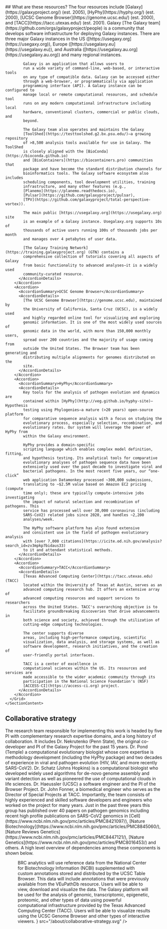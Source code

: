 <Section border>
  <SectionLayout paired>
    <SectionHeadline paired>
      ## What are these resources?
      <SubHeadline>
        The four resources include [Galaxy](https://galaxyproject.org/) (est.
        2005), [HyPhy](https://hyphy.org/) (est. 2000), [UCSC Genome
        Browser](https://genome.ucsc.edu/) (est. 2000), and
        [TACC](https://tacc.utexas.edu/) (est. 2001).
      </SubHeadline>
    </SectionHeadline>
    <SectionContent paired>
      <Grid gridSx={{ gap: 4 }}>
        <Accordion>
          <AccordionSummary>Galaxy</AccordionSummary>
          <AccordionDetails>
            [The Galaxy team](https://github.com/orgs/galaxyproject/people) is a
            community that develops software infrastructure for deploying Galaxy
            instances. There are three major Galaxy instances in the US
            ([https://usegaxy.org](https://usegaxy.org)), Europe
            ([https://usegalaxy.eu](https://usegalaxy.eu)), and Australia
            ([https://usegalaxy.au.org](https://usegalaxy.au.org)) and many
            regional instances.

            Galaxy is an application that allows users to
            run a wide variety of command-line, web-based, or interactive tools
            on any type of compatible data. Galaxy can be accessed either
            through a web-browser, or programmatically via application
            programming interface (API). A Galaxy instance can be configured to
            manage local or remote computational resources, and schedule tool
            runs on any modern computational infrastructure including local
            hardware, conventional clusters, commercial or public clouds, and
            beyond.

            The Galaxy team also operates and maintains the Galaxy
            [ToolShed](https://testtoolshed.g2.bx.psu.edu/)—a growing repository
            of >8,500 analysis tools available for use in Galaxy. The ToolShed
            is closely aligned with the [BioConda](https://bioconda.github.io)
            and [BioContainers](https://biocontainers.pro) communities that
            package and have become the standard distribution channels for
            bioinformatics tools. The Galaxy software ecosystem also includes
            scheduling components, tool development utilities, training
            infrastructure, and many other features (e.g.,
            [Planemo](https://planemo.readthedocs.io),
            [Pulsar](https://github.com/galaxyproject/pulsar),
            [TPV](https://github.com/galaxyproject/total-perspective-vortex)).

            The main public [https://usegalaxy.org](https://usegalaxy.org) site
            is an example of a Galaxy instance. Usegalaxy.org supports 10s of
            thousands of active users running 100s of thousands jobs per month
            and manages over 4 petabytes of user data.

            [The Galaxy Training Network](https://training.galaxyproject.org) (GTN) contains a
            comprehensive collection of tutorials covering all aspects of Galaxy
            from basic functionality to advanced analyses—it is a widely used
            community-curated resource.
          </AccordionDetails>
        </Accordion>
        <Accordion>
          <AccordionSummary>UCSC Genome Browser</AccordionSummary>
          <AccordionDetails>
            [The UCSC Genome Browser](https://genome.ucsc.edu), maintained by
            the University of California, Santa Cruz (UCSC), is a widely used
            and highly regarded online tool for visualizing and exploring
            genomic information. It is one of the most widely used sources of
            genomic data in the world, with more than 150,000 monthly users,
            spread over 200 countries and the majority of usage coming from
            outside the United States. The Browser team has been generating and
            distributing multiple alignments for genomes distributed on the
            site.
          </AccordionDetails>
        </Accordion>
        <Accordion>
          <AccordionSummary>HyPhy</AccordionSummary>
          <AccordionDetails>
            Key tools for the analysis of pathogen evolution and dynamics are
            contained within [HyPhy](http://veg.github.io/hyphy-site)—Hypothesis
            testing using Phylogenies—a mature (>20 years) open-source platform
            for comparative sequence analysis with a focus on studying the
            evolutionary process, especially selection, recombination, and
            evolutionary rates. Our system will leverage the power of HyPhy from
            within the Galaxy environment.

            HyPhy provides a domain-specific
            scripting language which enables complex model definition, fitting,
            and hypothesis testing. Its analytical tools for comparative
            evolutionary analyses of pathogen sequence data have been
            extensively used over the past decade to investigate viral and
            bacterial pathogens. In the most recent five years, our “one-click”
            web application Datamonkey processed ~300,000 submissions,
            translating to ~$2.5M value based on Amazon EC2 pricing (compute
            time only); these are typically compute-intensive jobs investigating
            the impact of natural selection and recombination of pathogens. This
            service has processed well over 30,000 coronavirus (including
            SARS-CoV2) related jobs since 2020, and handles ~2,200
            analyses/week.

            The HyPhy software platform has also found extensive
            and consistent use in the field of pathogen evolutionary analysis
            with [over 7,000 citations](https://icite.od.nih.gov/analysis?search_id=zv3mpkp7bidaus33)
            to it and attendant statistical methods.
          </AccordionDetails>
        </Accordion>
        <Accordion>
          <AccordionSummary>TACC</AccordionSummary>
          <AccordionDetails>
            [Texas Advanced Computing Center](https://tacc.utexas.edu) (TACC)
            located within the University of Texas at Austin, serves as an
            advanced computing research hub. It offers an extensive array of
            advanced computing resources and support services to researchers
            across the United States. TACC's overarching objective is to
            facilitate groundbreaking discoveries that drive advancements in
            both science and society, achieved through the utilization of
            cutting-edge computing technologies.

            The center supports diverse
            areas, including high-performance computing, scientific
            visualization, data analysis, and storage systems, as well as
            software development, research initiatives, and the creation of
            user-friendly portal interfaces.

            TACC is a center of excellence in
            computational sciences within the US. Its resources and services are
            made accessible to the wider academic community through its
            participation in the National Science Foundation's (NSF)
            [ACCESS-CI](https://access-ci.org) project.
          </AccordionDetails>
        </Accordion>
      </Grid>
    </SectionContent>

  </SectionLayout>
</Section>
<Section divider>
  <SectionLayout>
    <SectionHeadline centered>
      <h2>Collaborative strategy</h2>
    </SectionHeadline>
    <SectionContent centered>
      The research team responsible for implementing this work is headed by five
      PI with complementary research expertise domains, and a long history of
      collaboration. It includes Dr. Nekrutenko (Penn State), the original
      co-developer and PI of the Galaxy Project for the past 15 years. Dr. Pond
      (Temple) a computational evolutionary biologist whose core expertise is
      methodology development (including the HyPhy package) and two decades of
      experience in viral and pathogen evolution (HIV, IAV, and more recently
      SARS-CoV2). Dr. Schatz (Johns Hopkins) is a computational biologist who
      developed widely used algorithms for de-novo genome assembly and variant
      detection as well as pioneered the use of computational clouds in life
      sciences. Dr. Haeussler (UCSC) a software engineer and the PI of the
      Browser Project. Dr. John Fonner, a biomedical engineer who serves as the
      Director of Special Projects at TACC. Importantly, the team consists of
      highly experienced and skilled software developers and engineers who
      worked on the project for many years. Just in the past three years this
      group has published over 40 papers on pathogen genomics including recent
      high profile publications on SARS-CoV2 genomics in
      [Cell](https://www.ncbi.nlm.nih.gov/pmc/articles/PMC8421097/), [Nature
      Biotechnology](https://www.ncbi.nlm.nih.gov/pmc/articles/PMC8845060/),
      [Nature Reviews
      Genetics](https://www.ncbi.nlm.nih.gov/pmc/articles/PMC8447121/), [Nature
      Genetics](https://www.ncbi.nlm.nih.gov/pmc/articles/PMC8016453/) and
      others. A high level overview of dependencies among these components is
      shown below.
      <Figure
        alt="Collaborative Strategy"
        caption={
          <figcaption>
            <span>
              BRC analytics will use reference data from the National Center for
              Biotechnology Information (NCBI) supplemented with custom
              annotations stored and distributed by the UCSC Table Browser. This
              data will include annotations that were previously available from
              the VEuPathDb resource. Users will be able to view, download and
              visualize the data.
            </span>
            <span>
              The Galaxy platform will be used for the analysis of genomic,
              transcriptomic, epigenetic, proteomic, and other types of data
              using powerful computational infrastructure provided by the Texas
              Advanced Computing Center (TACC). Users will be able to visualize
              results using the UCSC Genome Browser and other types of
              interactive viewers.
            </span>
          </figcaption>
        }
        src="/about/collaborative-strategy.svg"
      />
    </SectionContent>
  </SectionLayout>
</Section>
